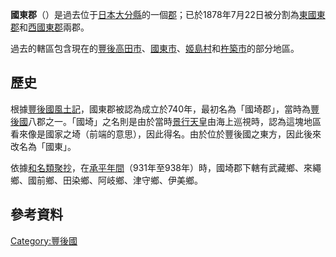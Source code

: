 {{日本郡 (廢除)|
| 郡 = 國東郡
| 日文原名 = 国東郡
| 平假名 = くにさきぐん
| 羅馬字拼音 = Kunisaki-gun
| 地圖=
| 廢除時間 = 1878年7月22日
| 廢除理由 = 分割
| 廢除時處置 = '''國東郡''' → [[東國東郡|東國東郡]]、[[西國東郡|西國東郡]]
| 現在郡 = 
| 都道府縣 = 大分縣
| 編號 = 
| 町 = 
| 村 = 
| 經度 = 
| 緯度 = 
| 註記 = 
|}}
'''國東郡'''（{{jpn|j=国東郡|kyu=國東郡|hg=くにさきぐん|rm=Kunisaki gun|f=y}}）是過去位于[[日本|日本]][[大分縣|大分縣]]的一個[[郡|郡]]；已於1878年7月22日被分割為[[東國東郡|東國東郡]]和[[西國東郡|西國東郡]]兩郡。

過去的轄區包含現在的[[豐後高田市|豐後高田市]]、[[國東市|國東市]]、[[姬島村|姬島村]]和[[杵築市|杵築市]]的部分地區。

== 歷史 ==
根據[[豐後國風土記|豐後國風土記]]，國東郡被認為成立於740年，最初名為「國埼郡」，當時為[[豐後國|豐後國]]八郡之一。「國埼」之名則是由於當時[[景行天皇|景行天皇]]由海上巡視時，認為這塊地區看來像是國家之埼（前端的意思），因此得名。由於位於豐後國之東方，因此後來改名為「國東」。

依據[[和名類聚抄|和名類聚抄]]，在[[承平_(朱雀天皇)|承平年間]]（931年至938年）時，國埼郡下轄有武藏鄉、來繩鄉、國前鄉、田染鄉、阿岐鄉、津守鄉、伊美鄉。

==參考資料==
{{reflist}}

{{豐國二國的郡}}



[[Category:豐後國|Category:豐後國]]